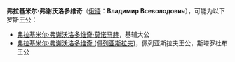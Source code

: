 '''弗拉基米尔·弗谢沃洛多维奇'''（[[俄语|俄语]]：'''Владимир Всеволодович'''），可能为以下罗斯王公：

*[[弗拉基米尔·莫诺马赫|弗拉基米尔·弗谢沃洛多维奇·莫诺马赫]]，基辅大公
*[[弗拉基米尔·弗谢沃洛多维奇_(佩列亚斯拉夫)|弗拉基米尔·弗谢沃洛多维奇 (佩列亚斯拉夫)]]，佩列亚斯拉夫王公，斯塔罗杜布王公

{{disambig|F|Cat=俄语译名消歧义}}